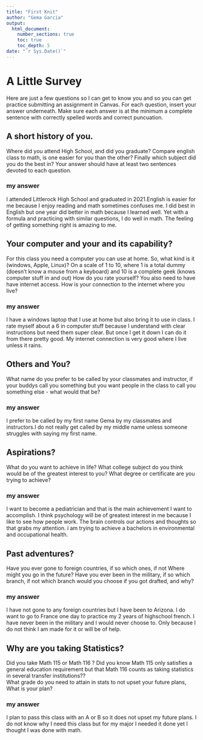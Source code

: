 ```yaml
---
title: "First Knit"
author: "Gema Garcia"
output: 
  html_document:
    number_sections: true
    toc: true
    toc_depth: 5
date: "`r Sys.Date()`"   
---
```


# A Little Survey

Here are just a few questions so I can get to know you and so you can get practice submitting an assignment in Canvas.  For each question, insert your answer underneath. Make sure each answer is at the minimum a complete sentence with correctly spelled words and correct puncuation. 

## A short history of you.  
Where did you attend High School, and did you graduate? Compare english class to math, is one easier for you than the other? Finally which subject did you do the best in? Your answer should have at least two sentences devoted to each question.  
  
### my answer     

I attended Littlerock High School and graduated in 2021.English is easier for me because I enjoy reading and math sometimes confuses me. I did best in English but one year did better in math because I learned well. Yet with a formula and practicing with similar questions, I do well in math. The feeling of getting something right is amazing to me.


     


## Your computer and your and its capability?  
 For this class  you need a computer you can use at home.  So, what kind is it (windows, Apple, Linux)?  On a scale of 1 to 10, where 1 is a total dummy (doesn't know a mouse from a keyboard) and 10 is a complete geek (knows computer stuff in and out) How do you rate yourself?  You also need to have have internet access. How is your connection to the internet where you live?

### my answer   

I have a windows laptop that I use at home but also bring it to use in class. I rate myself about a 6 in computer stuff because I understand with clear instructions but need them super clear. But once I get it down I can do it from there pretty good. My internet connection is very good where I live unless it rains.
   

## Others and You?   
What name do you prefer to be called by your classmates and instructor, if your buddys call you something but you want people in the class to call you something else - what would that be? 

### my answer     

I prefer to be called by my first name Gema by my classmates and instructors.I do not really get called by my middle name unless someone struggles with saying my first name.
   
 




## Aspirations?   
What do you want to achieve in life?  What college subject do you think would be of the greatest interest to you? What degree or certificate are you trying to achieve?

### my answer     

I want to become a pediatrician and that is the main achievement I want to accomplish. I think psychology will be of greatest interest in me because I like to see how people work. The brain controls our actions and thoughts so that grabs my attention. i am trying to achieve a bachelors in environmental and occupational health. 
   
 




## Past adventures?  
Have you ever gone to foreign countries, if so which ones, if not Where might you go in the future?  Have you ever been in the military, if so which branch, if not which branch would you choose if you got drafted, and why?

### my answer     

I have not gone to any foreign countries but I have been to Arizona. I do want to go to France one day to practice my 2 years of highschool french. I have never been in the military and I would never choose to. Only because I do not think I am made for it or will be of help.
  
   
  




## Why are you taking Statistics?  
Did you take Math 115 or Math 116 ?  Did you know Math 115 only satisfies a general education requirement but that Math 116 counts as taking statistics in several transfer institutions??  
What grade do you need to attain in stats to not upset your future plans, What is your plan?  
 

### my answer     

I plan to pass this class with an A or B so it does not upset my future plans. I do not know why I need this class but for my major I needed it done yet I thought I was done with math.
   
 






  




